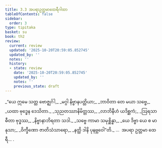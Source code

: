 ```yaml
---
title: 3.3 အပရာဥတ္တမာထေရီဂါထာ
tableOfContents: false
sidebar:
  order: 3
type: tipitaka
basket: su
book: th2
review:
  current: review
  updated: '2025-10-20T20:59:05.852745'
  updated_by: ''
  notes: ''
  history:
  - state: review
    date: '2025-10-20T20:59:05.852745'
    updated_by: ''
    notes: ''
    previous_state: draft
---
```



<DynamicBreadcrumb />


<ReviewStatus review={frontmatter.review} showDetails={true} />

<HypothesisAnnotation frontmatter={frontmatter} />

<Division number="45" book="th2" e="ch" v="19" p="384">

<Paragraph number="78" type="verses" book="th2">
_“ယေ ဣမေ သတ္တ ဗောဇ္ဈင်္ဂါ,_  
_မဂ္ဂါ နိဗ္ဗာနပတ္တိယာ;_  
_ဘာဝိတာ တေ မယာ သဗ္ဗေ,_  
_ယထာ ဗုဒ္ဓေန ဒေသိတာ._  

</Paragraph>

</Division>
<Division number="46" book="th2" e="ch" v="19" p="384">

<Paragraph number="79" type="verses" book="th2">
_သုညတဿာနိမိတ္တဿ,_  
_လာဘိနီဟံ ယဒိစ္ဆကံ;_  
_ဩရသာ ဓီတာ ဗုဒ္ဓဿ,_  
_နိဗ္ဗာနာဘိရတာ သဒါ._  

</Paragraph>

</Division>
<Division number="47" book="th2" e="ch" v="19" p="385">

<Paragraph number="80" type="verses" book="th2">
_သဗ္ဗေ ကာမာ သမုစ္ဆိန္နာ,_  
_ယေ ဒိဗ္ဗာ ယေ စ မာနုသာ;_  
_ဝိက္ခီဏော ဇာတိသံသာရော,_  
_နတ္ထိ ဒါနိ ပုနဗ္ဘဝေါ”တိ._  


</Paragraph>
</Division>

<Paragraph number="81" type="center" book="th2">
…  အပရာ ဥတ္တမာ ထေရီ… .
</Paragraph>